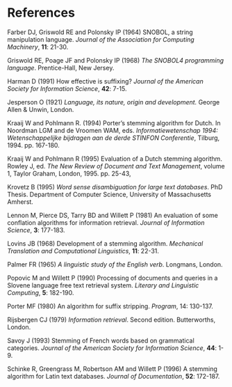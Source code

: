 # References {-}

Farber DJ, Griswold RE and Polonsky IP (1964) SNOBOL, a string manipulation language. _Journal of the Association for Computing Machinery_, **11**: 21-30.

Griswold RE, Poage JF and Polonsky IP (1968) _The SNOBOL4 programming language_. Prentice-Hall, New Jersey.

Harman D (1991) How effective is suffixing? _Journal of the American Society for Information Science_, **42**: 7-15.

Jesperson O (1921) _Language, its nature, origin and development._ George Allen & Unwin, London.

Kraaij W and Pohlmann R. (1994) Porter’s stemming algorithm for Dutch. In Noordman LGM and de Vroomen WAM, eds. _Informatiewetenschap 1994: Wetenschappelijke bijdragen aan de derde STINFON Conferentie_, Tilburg, 1994. pp. 167-180.

Kraaij W and Pohlmann R (1995) Evaluation of a Dutch stemming algorithm. Rowley J, ed. _The New Review of Document and Text Management_, volume 1, Taylor Graham, London, 1995. pp. 25-43,

Krovetz B (1995) _Word sense disambiguation for large text databases_. PhD Thesis. Department of Computer Science, University of Massachusetts Amherst.

Lennon M, Pierce DS, Tarry BD and Willett P (1981) An evaluation of some conflation algorithms for information retrieval. _Journal of Information Science_, **3**: 177-183.

Lovins JB (1968) Development of a stemming algorithm. _Mechanical Translation and Computational Linguistics_, **11**: 22-31.

Palmer FR (1965) _A linguistic study of the English verb_. Longmans, London.

Popovic M and Willett P (1990) Processing of documents and queries in a Slovene language free text retrieval system. _Literary and Linguistic Computing_, **5**: 182-190.

Porter MF (1980) An algorithm for suffix stripping. _Program_, 14: 130-137.

Rijsbergen CJ (1979) _Information retrieval_. Second edition. Butterworths, London.

Savoy J (1993) Stemming of French words based on grammatical categories. _Journal of the American Society for Information Science_, **44**: 1-9.

Schinke R, Greengrass M, Robertson AM and Willett P (1996) A stemming algorithm for Latin text databases. _Journal of Documentation_, **52**: 172-187.